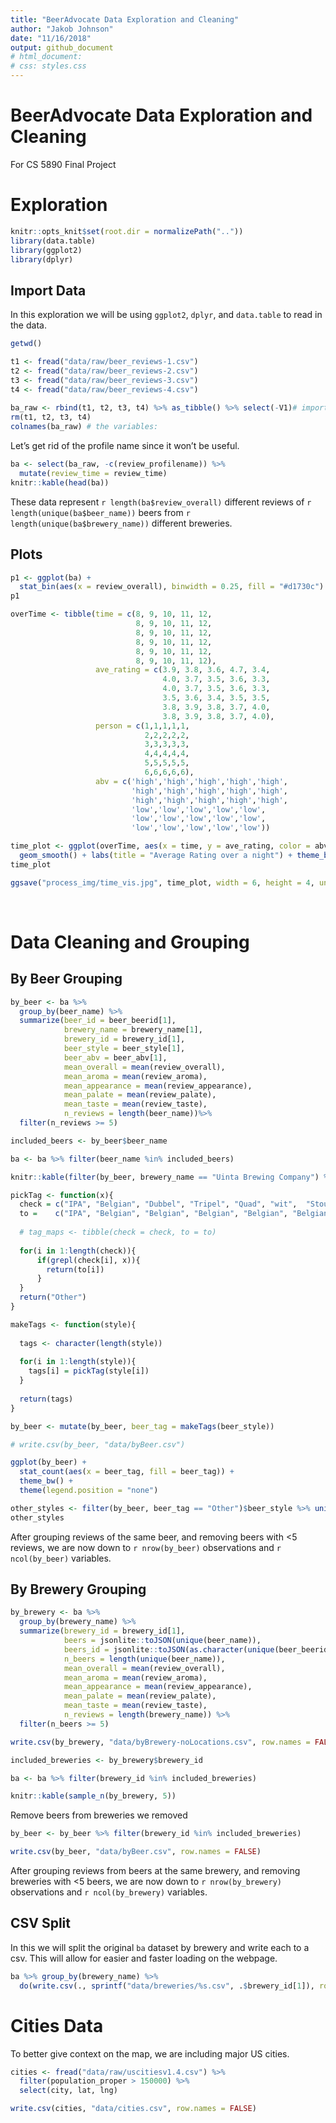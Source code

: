 ```yaml
---
title: "BeerAdvocate Data Exploration and Cleaning"
author: "Jakob Johnson"
date: "11/16/2018"
output: github_document
# html_document:
# css: styles.css
---
```


# BeerAdvocate Data Exploration and Cleaning
For CS 5890 Final Project

# Exploration
```r
knitr::opts_knit$set(root.dir = normalizePath(".."))
library(data.table)
library(ggplot2)
library(dplyr)
```

## Import Data

In this exploration we will be using `ggplot2`, `dplyr`, and `data.table` to read in the data.

```r
getwd()

t1 <- fread("data/raw/beer_reviews-1.csv")
t2 <- fread("data/raw/beer_reviews-2.csv")
t3 <- fread("data/raw/beer_reviews-3.csv")
t4 <- fread("data/raw/beer_reviews-4.csv")
  
ba_raw <- rbind(t1, t2, t3, t4) %>% as_tibble() %>% select(-V1)# import the data as a dplyr tibble
rm(t1, t2, t3, t4)
colnames(ba_raw) # the variables:
```

Let's get rid of the profile name since it won't be useful. 

```r
ba <- select(ba_raw, -c(review_profilename)) %>% 
  mutate(review_time = review_time)
knitr::kable(head(ba))
```

These data represent `r length(ba$review_overall)` different reviews of `r length(unique(ba$beer_name))` beers from `r length(unique(ba$brewery_name))` different breweries. 

## Plots

```r
p1 <- ggplot(ba) +
  stat_bin(aes(x = review_overall), binwidth = 0.25, fill = "#d1730c")
p1
```

```r

overTime <- tibble(time = c(8, 9, 10, 11, 12,
                            8, 9, 10, 11, 12,
                            8, 9, 10, 11, 12,
                            8, 9, 10, 11, 12,
                            8, 9, 10, 11, 12,
                            8, 9, 10, 11, 12), 
                   ave_rating = c(3.9, 3.8, 3.6, 4.7, 3.4, 
                                  4.0, 3.7, 3.5, 3.6, 3.3, 
                                  4.0, 3.7, 3.5, 3.6, 3.3,
                                  3.5, 3.6, 3.4, 3.5, 3.5, 
                                  3.8, 3.9, 3.8, 3.7, 4.0, 
                                  3.8, 3.9, 3.8, 3.7, 4.0),
                   person = c(1,1,1,1,1,
                              2,2,2,2,2,
                              3,3,3,3,3,
                              4,4,4,4,4,
                              5,5,5,5,5,
                              6,6,6,6,6),
                   abv = c('high','high','high','high','high',
                           'high','high','high','high','high',
                           'high','high','high','high','high',
                           'low','low','low','low','low',
                           'low','low','low','low','low',
                           'low','low','low','low','low'))

time_plot <- ggplot(overTime, aes(x = time, y = ave_rating, color = abv)) + 
  geom_smooth() + labs(title = "Average Rating over a night") + theme_bw()
time_plot

ggsave("process_img/time_vis.jpg", time_plot, width = 6, height = 4, units = 'in')

```

<br>

# Data Cleaning and Grouping

## By Beer Grouping
```r
by_beer <- ba %>%
  group_by(beer_name) %>%
  summarize(beer_id = beer_beerid[1],
            brewery_name = brewery_name[1],
            brewery_id = brewery_id[1],
            beer_style = beer_style[1],
            beer_abv = beer_abv[1],
            mean_overall = mean(review_overall),
            mean_aroma = mean(review_aroma),
            mean_appearance = mean(review_appearance),
            mean_palate = mean(review_palate),
            mean_taste = mean(review_taste),
            n_reviews = length(beer_name))%>%
  filter(n_reviews >= 5)

included_beers <- by_beer$beer_name

ba <- ba %>% filter(beer_name %in% included_beers)

knitr::kable(filter(by_beer, brewery_name == "Uinta Brewing Company") %>% head(.,5))
```

```r
pickTag <- function(x){
  check = c("IPA", "Belgian", "Dubbel", "Tripel", "Quad", "wit",  "Stout", "Porter", "Pale Ale", "Lager", "Keller", "Pilsner", "Pilsener", "weizen", "Wheat", "Weiss")
  to =    c("IPA", "Belgian", "Belgian", "Belgian", "Belgian", "Belgian","Stout", "Porter", "Pale Ale", "Lager", "Lager", "Pilsner", "Pilsner", "Wheat Beer", "Wheat Beer", "Wheat Beer")
  
  # tag_maps <- tibble(check = check, to = to)
  
  for(i in 1:length(check)){
      if(grepl(check[i], x)){
        return(to[i])
      }
  }
  return("Other")
}

makeTags <- function(style){
  
  tags <- character(length(style))
    
  for(i in 1:length(style)){
    tags[i] = pickTag(style[i])
  }
  
  return(tags)
}

by_beer <- mutate(by_beer, beer_tag = makeTags(beer_style))

# write.csv(by_beer, "data/byBeer.csv")

ggplot(by_beer) +
  stat_count(aes(x = beer_tag, fill = beer_tag)) +
  theme_bw() +
  theme(legend.position = "none") 

other_styles <- filter(by_beer, beer_tag == "Other")$beer_style %>% unique()
other_styles

```

After grouping reviews of the same beer, and removing beers with <5 reviews, we are now down to `r nrow(by_beer)` observations and `r ncol(by_beer)` variables. 

## By Brewery Grouping

```r
by_brewery <- ba %>%
  group_by(brewery_name) %>%
  summarize(brewery_id = brewery_id[1],
            beers = jsonlite::toJSON(unique(beer_name)), 
            beers_id = jsonlite::toJSON(as.character(unique(beer_beerid))), 
            n_beers = length(unique(beer_name)),
            mean_overall = mean(review_overall),
            mean_aroma = mean(review_aroma),
            mean_appearance = mean(review_appearance),
            mean_palate = mean(review_palate),
            mean_taste = mean(review_taste),
            n_reviews = length(brewery_name)) %>%
  filter(n_beers >= 5)

write.csv(by_brewery, "data/byBrewery-noLocations.csv", row.names = FALSE)

included_breweries <- by_brewery$brewery_id

ba <- ba %>% filter(brewery_id %in% included_breweries)

knitr::kable(sample_n(by_brewery, 5))
```

Remove beers from breweries we removed

```r
by_beer <- by_beer %>% filter(brewery_id %in% included_breweries)

write.csv(by_beer, "data/byBeer.csv", row.names = FALSE)
```

After grouping reviews from beers at the same brewery, and removing breweries with <5 beers, we are now down to `r nrow(by_brewery)` observations and `r ncol(by_brewery)` variables. 

## CSV Split

In this we will split the original `ba` dataset by brewery and write each to a csv. This will allow for easier and faster loading on the webpage. 

```r
ba %>% group_by(brewery_name) %>%
  do(write.csv(., sprintf("data/breweries/%s.csv", .$brewery_id[1]), row.names = FALSE))
```

# Cities Data

To better give context on the map, we are including major US cities. 

```r
cities <- fread("data/raw/uscitiesv1.4.csv") %>% 
  filter(population_proper > 150000) %>% 
  select(city, lat, lng)

write.csv(cities, "data/cities.csv", row.names = FALSE)

```
